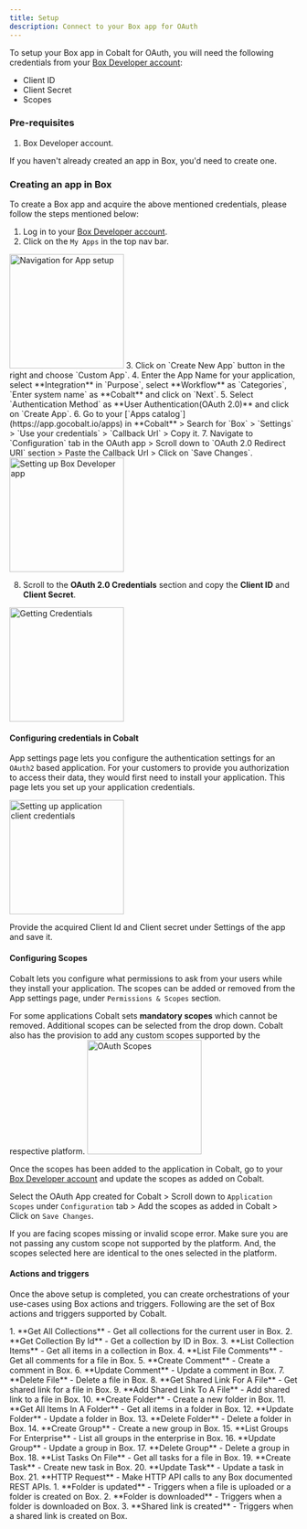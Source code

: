 ```yaml
---
title: Setup
description: Connect to your Box app for OAuth
---
```

To setup your Box app in Cobalt for OAuth, you will need the following credentials from your [Box Developer account](https://developer.box.com/):
- Client ID
- Client Secret
- Scopes

### Pre-requisites

1. Box Developer account.

<Info>If you haven't already created an app in Box, you'd need to create one.</Info>

### Creating an app in Box

To create a Box app and acquire the above mentioned credentials, please follow the steps mentioned below:

1. Log in to your [Box Developer account](https://developer.box.com/).
2. Click on the `My Apps` in the top nav bar.
<img height="200" src="/images/Box/box_navigation.png" alt="Navigation for App setup"/>
3. Click on `Create New App` button in the right and choose `Custom App`.
4. Enter the App Name for your application, select **Integration** in `Purpose`, select **Workflow** as `Categories`, `Enter system name` as **Cobalt** and click on `Next`.
5. Select `Authentication Method` as **User Authentication(OAuth 2.0)** and click on `Create App`.
6. Go to your [`Apps catalog`](https://app.gocobalt.io/apps) in **Cobalt** > Search for `Box` > `Settings` > `Use your credentials` > `Callback Url` > Copy it.
7. Navigate to `Configuration` tab in the OAuth app > Scroll down to `OAuth 2.0 Redirect URI` section > Paste the Callback Url > Click on `Save Changes`.
<img height="200" src="/images/Box/box_config.png" alt="Setting up Box Developer app"/>

8. Scroll to the **OAuth 2.0 Credentials** section and copy the **Client ID** and **Client Secret**.
<img height="200" src="/images/Box/box_credentials.png" alt="Getting Credentials"/>

#### Configuring credentials in Cobalt
App settings page lets you configure the authentication settings for an `OAuth2` based application. For your customers to provide you authorization to access their data,
they would first need to install your application. This page lets you set up your application credentials.

<img height="200" src="/images/Box/box_cobalt.png" alt="Setting up application client credentials"/>

Provide the acquired Client Id and Client secret under Settings of the app and save it.

#### Configuring Scopes
Cobalt lets you configure what permissions to ask from your users while they install your application. The scopes can be added or removed from the App settings page, under `Permissions & Scopes`
section. 

For some applications Cobalt sets **mandatory scopes** which cannot be removed. Additional scopes can be selected from the drop down. Cobalt also has the provision to add any 
custom scopes supported by the respective platform.
<img height="200" src="/images/Box/box_scopes.png" alt="OAuth Scopes"/>

Once the scopes has been added to the application in Cobalt, go to your [Box Developer account](https://developer.box.com/) and update the scopes as added on Cobalt.

Select the OAuth App created for Cobalt > Scroll down to `Application Scopes` under `Configuration` tab > Add the scopes as added in Cobalt > Click on `Save Changes`. 

<Warning>
If you are facing scopes missing or invalid scope error. Make sure you are not passing any custom scope not supported by the platform. And, the scopes selected here are
identical to the ones selected in the platform.
</Warning>

#### Actions and triggers
Once the above setup is completed, you can create orchestrations of your use-cases using Box actions and triggers. Following are the set of Box actions and triggers
supported by Cobalt.

<Tabs>
  <Tab title="Actions">
   <AccordionGroup>
    <Accordion title="Collections">
     1. **Get All Collections** - Get all collections for the current user in Box.
     2. **Get Collection By Id** - Get a collection by ID in Box.
     3. **List Collection Items** - Get all items in a collection in Box.
    </Accordion>
    <Accordion title="Comments">
     4. **List File Comments** - Get all comments for a file in Box.
     5. **Create Comment** - Create a comment in Box.
     6. **Update Comment** - Update a comment in Box.
    </Accordion>
    <Accordion title="Files">
     7. **Delete File** - Delete a file in Box.
     8. **Get Shared Link For A File** - Get shared link for a file in Box.
     9. **Add Shared Link To A File** - Add shared link to a file in Box.
    </Accordion>
    <Accordion title="Folders">
     10. **Create Folder** - Create a new folder in Box.
     11. **Get All Items In A Folder** - Get all items in a folder in Box.
     12. **Update Folder** - Update a folder in Box.
     13. **Delete Folder** - Delete a folder in Box.
    </Accordion>
    <Accordion title="Groups">
     14. **Create Group** - Create a new group in Box.
     15. **List Groups For Enterprise** - List all groups in the enterprise in Box.
     16. **Update Group** - Update a group in Box.
     17. **Delete Group** - Delete a group in Box.
    </Accordion>
    <Accordion title="Tasks">
     18. **List Tasks On File** - Get all tasks for a file in Box.
     19. **Create Task** - Create new task in Box.
     20. **Update Task** - Update a task in Box.
    </Accordion>
    <Accordion title="Others">
     21. **HTTP Request** - Make HTTP API calls to any Box documented REST APIs.
    </Accordion>
</AccordionGroup>
  </Tab>

  <Tab title="Triggers">
         1. **Folder is updated** - Triggers when a file is uploaded or a folder is created on Box.
         2. **Folder is downloaded** - Triggers when a folder is downloaded on Box.
         3. **Shared link is created** - Triggers when a shared link is created on Box.
  </Tab>
</Tabs>